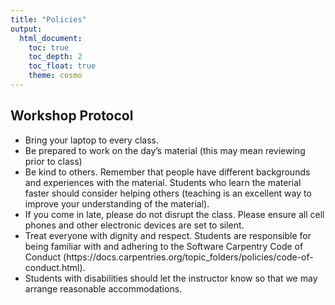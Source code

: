 ```yaml
---
title: "Policies"
output: 
  html_document:
    toc: true
    toc_depth: 2
    toc_float: true
    theme: cosmo
---
```


## Workshop Protocol

* Bring your laptop to every class. 
* Be prepared to work on the day's material (this may mean reviewing prior to class)
* Be kind to others. Remember that people have different backgrounds and experiences with the material. Students who learn the material faster should consider helping others (teaching is an excellent way to improve your understanding of the material).
* If you come in late, please do not disrupt the class. Please ensure all cell phones and other electronic devices are set to silent.
* Treat everyone with dignity and respect. Students are responsible for being familiar with and adhering to the Software Carpentry Code of Conduct (https://docs.carpentries.org/topic_folders/policies/code-of-conduct.html).
* Students with disabilities should let the instructor know so that we may arrange reasonable accommodations.